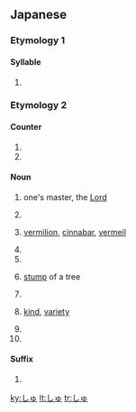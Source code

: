 ==Japanese==

===Etymology 1===

====Syllable====
{{ja-syllable}}

# {{ja-kana-def}}

===Etymology 2===

====Counter====
{{ja-pos|counter}}

# {{ja-def|首}}
# {{ja-def|株}}

====Noun====
{{ja-noun}}

# {{ja-def|主}} one's master, the [[Lord]]
# {{ja-def|守}}
# {{ja-def|朱}} [[vermilion]], [[cinnabar]], [[vermeil]]
# {{ja-def|取}}
# {{ja-def|首}}
# {{ja-def|株}} [[stump]] of a tree
# {{ja-def|衆}}
# {{ja-def|種}} [[kind]], [[variety]]
# {{ja-def|銖|朱}}
# {{ja-def|趣}}

====Suffix====
{{ja-pos|suffix}}

# {{ja-def|衆}}

[[ky:しゅ]]
[[lt:しゅ]]
[[tr:しゅ]]